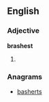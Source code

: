 ==English==

===Adjective===
'''brashest'''

# {{superlative of|brash}}

===Anagrams===
* [[basherts#English|basherts]]